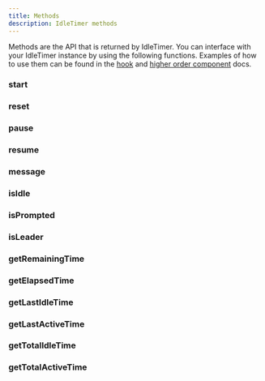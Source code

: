 ```yaml
---
title: Methods
description: IdleTimer methods
---
```


Methods are the API that is returned by IdleTimer. You can interface 
with your IdleTimer instance by using the following functions. Examples of 
how to use them can be found in the [hook](/docs/api/useIdleTimer) 
and [higher order component](/docs/api/withIdleTimer) docs.

### start
<Property 
  description='Restore initial state and restart timer. Does not call `onActive`.'
  type='() => void'
/>

### reset
<Property 
  description='Restore initial state and restart timer. Calls `onActive`.'
  type='() => void'
/>

### pause
<Property 
  description='Pauses the IdleTimer instance.  When paused all events are unbound.'
  type='() => void'
/>

### resume
<Property 
  description='Resumes an IdleTimer instance from the time it was paused. When resumed, all events will be bound.'
  type='() => void'
/>

### message
<Property 
  description='Broadcast an arbitrary message to all instances of IdleTimer. If crossTab is enabled, all tabs will receive the message and their `onMessage` callback will be emitted. If `emitOnSelf` is set to true, the callee instance will also emit its `onMessage` callback.'
  type='(data: MessageType, emitOnSelf?: boolean) => void'
/>

### isIdle
<Property 
  description='Returns wether or not the user is idle.'
  type='() => boolean'
/>

### isPrompted
<Property 
  description='Returns wether or not the prompt is active.'
  type='() => boolean'
/>

### isLeader
<Property 
  description='Returns wether or not this is the leader tab.'
  type='() => boolean'
/>

### getRemainingTime
<Property 
  description='Returns the number of milliseconds until idle or prompt.'
  type='() => number'
/>

### getElapsedTime
<Property 
  description='Returns the number of milliseconds since the hook was mounted.'
  type='() => number'
/>

### getLastIdleTime
<Property 
  description='Returns the last time the user was idle. Returns a Date instance that can be formatted.'
  type='() => Date | null'
/>

### getLastActiveTime
<Property 
  description='Returns the last time the user was active. Returns a Date instance that can be formatted.'
  type='() => Date | null'
/>

### getTotalIdleTime
<Property 
  description='Returns the total time in milliseconds user has been idle.'
  type='() => number'
/>

### getTotalActiveTime
<Property 
  description='Returns the total time in milliseconds user has been active.'
  type='() => number'
/>
